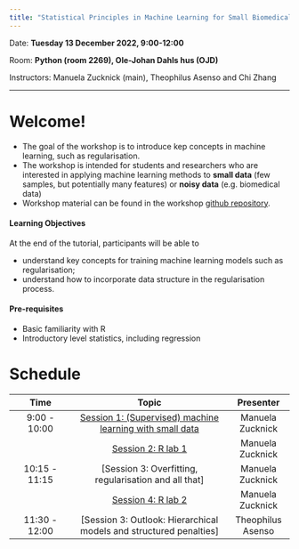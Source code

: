 ```yaml
---
title: "Statistical Principles in Machine Learning for Small Biomedical Data"
---
```


Date: **Tuesday 13 December 2022, 9:00-12:00**

Room: **Python (room 2269), Ole-Johan Dahls hus (OJD)**

Instructors: Manuela Zucknick (main), Theophilus Asenso and Chi Zhang

------------------------------------------------------------------------

# Welcome!

-   The goal of the workshop is to introduce kep concepts in machine learning, such as regularisation.
-   The workshop is intended for students and researchers who are interested in applying machine learning methods to **small data** (few samples, but potentially many features) or **noisy data** (e.g. biomedical data)
-   Workshop material can be found in the workshop [github repository](https://github.com/ocbe-uio/2022_bioinformatics_workshop).

#### Learning Objectives

At the end of the tutorial, participants will be able to

-   understand key concepts for training machine learning models such as regularisation;
-   understand how to incorporate data structure in the regularisation process.

#### Pre-requisites

-   Basic familiarity with R
-   Introductory level statistics, including regression

# Schedule

|     Time      |                                Topic                                 |     Presenter     |
|:--------------:|:--------------------------------------:|:--------------:|
| 9:00 - 10:00  |       [Session 1: (Supervised) machine learning with small data](part0_prep.qmd)       | Manuela Zucknick  |
|               |       [Session 2: R lab 1](part1_eda.qmd)                  | Manuela Zucknick  |
| 10:15 - 11:15 |                 \[Session 3: Overfitting, regularisation and all that\]                  | Manuela Zucknick  |
|               |                [Session 4: R lab 2](part2_model.qmd)                 | Manuela Zucknick  |
| 11:30 - 12:00 | \[Session 3: Outlook: Hierarchical models and structured penalties\] | Theophilus Asenso |
